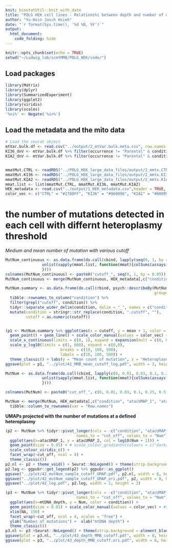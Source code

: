 ```yaml
---
knit: biostatUtil::knit_with_date
title: "POLG HEK cell lines - Relationshi between depth and number of mutation"
author: "Yu-Hsin Josch Hsieh"
date: "`r format(Sys.time(), '%d %B, %Y')`"
output: 
  html_document:
    code_folding: hide
---
```


```r
knitr::opts_chunk$set(echo = TRUE)
setwd("~/Ludwig_lab/scmtMMB/POLG_HEK/code/")
```

## Load packages

```r
library(Matrix)
library(dplyr)
library(SummarizedExperiment)
library(ggplot2)
library(viridis)
library(scales)
'%ni%' <- Negate('%in%')
```

## Load the metadata and the mito data

```r
# Load the seurat object
mtVar.bulk.df <- read.csv("../output/2_mtVar.bulk.meta.csv", row.names = "X")
KI36_dnV <- mtVar.bulk.df %>% filter(occurrence != "Parental" & condition == "KI36") %>% pull(variant)
KIA2_dnV <- mtVar.bulk.df %>% filter(occurrence != "Parental" & condition == "KIA2") %>% pull(variant)


mmatMut.CTRL <- readRDS("../POLG_HEK_large_data_files/output/2_mmtx.CTRL.rds")
mmatMut.KI36 <- readRDS("../POLG_HEK_large_data_files/output/2_mmtx.KI36.rds")[KI36_dnV,]
mmatMut.KIA2 <- readRDS("../POLG_HEK_large_data_files/output/2_mmtx.KIA2.rds")[KIA2_dnV,]
mmat.list <- list(mmatMut.CTRL, mmatMut.KI36, mmatMut.KIA2)
HEK_metadata <- read.csv("../output/1_HEK_metadata.csv",header = TRUE, row.names = 1)
color_vec <- c("CTRL" = "#2780FF", "KI36" = "#960096", "KIA2" = "#000090")
```


# the number of mutations detected in each cell with differnt heteroplasmy threshold
*Medium and mean number of mutation with various cutoff*
```r
MutNum_continuous <- as.data.frame(do.call(cbind, lapply(seq(0, 1, by = 0.05), function(i){
                unlist(sapply(mmat.list, function(mmat){colSums(assays(mmat)$allele_frequency > i)}))
                })))
colnames(MutNum_continuous) <- paste0("cutoff_", seq(0, 1, by = 0.05))
MutNum_continuous <- merge(MutNum_continuous, HEK_metadata[,c("condition", "atacUMAP_1", "atacUMAP_2")], by=0, all.x=TRUE) %>% tibble::column_to_rownames(var = "Row.names")
```

```r
MutNum.summary <- as.data.frame(do.call(rbind, psych::describeBy(MutNum_continuous,
                                                                 group=MutNum_continuous$condition))) %>%
  tibble::rownames_to_column("condition") %>%
  filter(grepl("cutoff", condition)) %>%
  tidyr::separate_wider_delim(condition, delim = "_", names = c("condition", "cutoff")) %>%
  mutate(condition = stringr::str_replace(condition, ".cutoff", ""),
         cutoff = as.numeric(cutoff))


(p1 <- MutNum.summary %>% ggplot(aes(x = cutoff, y = mean + 1, color = condition)) +
  geom_point() + geom_line() + scale_color_manual(values = color_vec) +
  scale_x_continuous(limits = c(0, 1), expand = expansion(mult = c(0, 0.05), add = c(0, 0))) +
  scale_y_log10(limits = c(1, 600), expand = c(0,0),
                        breaks = c(10, 100, 500),
                        labels = c(10, 100, 500)) +
  theme_classic() + labs(y = "Mean count of mutation", x = "Heteroplasmy Thresold") + Seurat::NoLegend())
ggsave(plot = p1, "../plot/41_MMB_mean_cutoff_log.pdf", width = 3, height = 3)
```


```r
MutNum <- as.data.frame(do.call(cbind, lapply(c(0, 0.01, 0.03, 0.1, 0.25, 0.5, 0.75, 0.99), function(i){
                unlist(sapply(mmat.list, function(mmat){colSums(assays(mmat)$allele_frequency > i)}))
                })))

colnames(MutNum) <- paste0("cut_off_", c(0, 0.01, 0.03, 0.1, 0.25, 0.5, 0.75, 0.99))

MutNum <- merge(MutNum, HEK_metadata[,c("condition", "atacUMAP_1", "atacUMAP_2", "mtDNA_depth")], by=0, all.x=TRUE) %>% 
  tibble::column_to_rownames(var = "Row.names")
```
**UMAPs projected with the number of mutations at a defined heteroplasmy**
```r
(p2 <- MutNum %>% tidyr::pivot_longer(cols = -c("condition", "atacUMAP_1", "atacUMAP_2", "mtDNA_depth"), 
                               names_to = "cut_off", values_to = "Num") %>% 
  ggplot(aes(x=atacUMAP_1, y = atacUMAP_2, col = log10(Num + 1))) +
  geom_point(size = 0.01) + # scale_colour_gradientn(colours = c("darkred", "orange", "yellow"))++ 
  scale_colour_viridis_c() +
  facet_wrap(~cut_off, ncol = 4) +
  theme_classic())
p2.nl <- p2 + theme_void() + Seurat::NoLegend() + theme(strip.background = element_blank(),strip.text.x = element_blank())
p2.leg <- ggpubr::get_legend(p2) %>% ggpubr::as_ggplot()
ggsave("../plot/42_mutNum_sample_cutoff_UMAP.pdf", p2.nl, width = 8, height = 4)
ggsave("../plot/42_mutNum_sample_cutoff_UMAP_ori.pdf", p2, width = 8, height = 4)
ggsave("../plot/42_leg.pdf", p2.leg, width = 2, height = 2)
```

```r

(p3 <- MutNum %>% tidyr::pivot_longer(cols = -c("condition", "atacUMAP_1", "atacUMAP_2", "mtDNA_depth"), 
                               names_to = "cut_off", values_to = "Num") %>%  
  ggplot(aes(x=mtDNA_depth, y = Num, color = condition)) +
  geom_point(size = 0.01) + scale_color_manual(values = color_vec) + #scale_colour_gradientn(colours = c("darkred", "orange", "yellow"))+
  xlim(NA, 150) +
  facet_wrap(~cut_off, ncol = 4, scales = "free") + 
  ylab("Number of mutations") +  xlab("mtDNA depth") +
  theme_classic())
p3.nl <- p3 +Seurat::NoLegend() + theme(strip.background = element_blank(),strip.text.x = element_blank())
ggsave(plot = p3.nl, "../plot/43_depth_MMB_cutoff.pdf", width = 8, height = 4)
ggsave(plot = p3, "../plot/43_depth_MMB_cutoff.ori.pdf", width = 8, height = 4)

```
